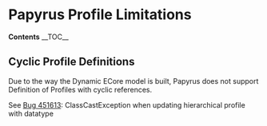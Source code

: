 = Papyrus Profile Limitations =
'''Contents'''
__TOC__


== Cyclic Profile Definitions ==

Due to the way the Dynamic ECore model is built, Papyrus does not support Definition of Profiles with cyclic references.

See [[https://bugs.eclipse.org/bugs/show_bug.cgi?id=451613|Bug 451613]]: ClassCastException when updating hierarchical profile with datatype